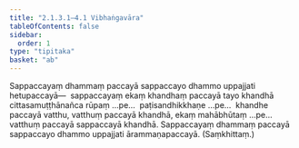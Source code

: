 ```yaml
---
title: "2.1.3.1–4.1 Vibhaṅgavāra"
tableOfContents: false
sidebar:
  order: 1
type: "tipitaka"
basket: "ab"
---
```



<DynamicBreadcrumb />

<Division number="7">

<Paragraph number="557">
Sappaccayaṃ dhammaṃ paccayā sappaccayo dhammo uppajjati hetupaccayā—  sappaccayaṃ ekaṃ khandhaṃ paccayā tayo khandhā cittasamuṭṭhānañca rūpaṃ …pe…  paṭisandhikkhaṇe …pe…  khandhe paccayā vatthu, vatthuṃ paccayā khandhā, ekaṃ mahābhūtaṃ …pe…  vatthuṃ paccayā sappaccayā khandhā.
</Paragraph>

<Paragraph number="558">
Sappaccayaṃ dhammaṃ paccayā sappaccayo dhammo uppajjati ārammaṇapaccayā. (Saṃkhittaṃ.)
</Paragraph>
</Division>